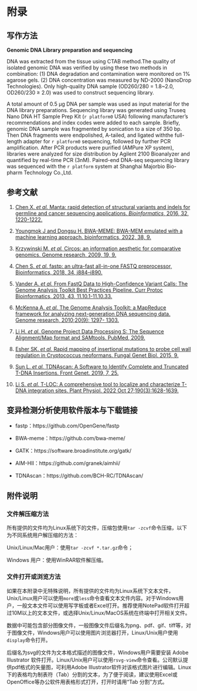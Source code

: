 
\newpage

# 附录

## 写作方法

**Genomic DNA Library preparation and sequencing**

DNA was extracted from the tissue using CTAB method.The quality of isolated genomic DNA was verified by using these two methods in combination: (1) DNA degradation and contamination were monitored on 1% agarose gels. (2) DNA concentration was measured by ND-2000 (NanoDrop Technologies). Only high-quality DNA sample (OD260/280 = 1.8~2.0, OD260/230 ≥ 2.0) was used to construct sequencing library.

A total amount of 0.5 μg DNA per sample was used as input material for the DNA library preparations. Sequencing library was generated using Truseq Nano DNA HT Sample Prep Kit (`r platform0` USA) following manufacturer’s recommendations and index codes were added to each sample. Briefly, genomic DNA sample was fragmented by sonication to a size of 350 bp. Then DNA fragments were endpolished, A-tailed, and ligated withthe full-length adapter for `r platform0` sequencing, followed by further PCR amplification. After PCR products were purified (AMPure XP system), libraries were analyzed for size distribution by Agilent 2100 Bioanalyzer and quantified by real-time PCR (3nM). Paired-end DNA-seq sequencing library was sequenced with the `r platform` system at Shanghai Majorbio Bio-pharm Technology Co.,Ltd.

## 参考文献

1. [Chen X. *et al.* Manta: rapid detection of structural variants and indels for germline and cancer sequencing applications. *Bioinformatics*, 2016, 32, 1220-1222.](https://academic.oup.com/bioinformatics/article/32/8/1220/1743909?login=false)

2. [Youngmok J and Dongsu H. BWA-MEME: BWA-MEM emulated with a machine learning approach. bioinformatics, 2022, 38, 9.](https://academic.oup.com/bioinformatics/article/38/9/2404/6543607)

3. [Krzywinski M. *et al.* Circos: an information aesthetic for comparative genomics. Genome research, 2009, 19, 9.](https://genome.cshlp.org/content/19/9/1639.long)

4. [Chen S. *et al.* fastp: an ultra-fast all-in-one FASTQ preprocessor, Bioinformatics, 2018, 34, i884–i890.](https://doi.org/10.1093/bioinformatics/bty560)

5. [Vander A. *et al.* From FastQ Data to High-Confidence Variant Calls: The Genome Analysis Toolkit Best Practices Pipeline. Curr Protoc Bioinformatics, 2013, 43, 11.10.1-11.10.33.](https://pubmed.ncbi.nlm.nih.gov/25431634/)

6. [McKenna A. *et al.* The Genome Analysis Toolkit: a MapReduce framework for analyzing next-generation DNA sequencing data. Genome research, 2010;20(9): 1297- 1303.](https://pubmed.ncbi.nlm.nih.gov/20644199/)

7. [Li H. *et al.* Genome Project Data Processing S: The Sequence Alignment/Map format and SAMtools. PubMed, 2009.](https://pubmed.ncbi.nlm.nih.gov/19505943/)

8. [Esher SK. *et al.* Rapid mapping of insertional mutations to probe cell wall regulation in Cryptococcus neoformans. Fungal Genet Biol. 2015, 9.](https://pubmed.ncbi.nlm.nih.gov/26112692/)

9. [Sun L. *et al.* TDNAscan: A Software to Identify Complete and Truncated T-DNA Insertions. Front Genet. 2019, 7, 25.](https://pubmed.ncbi.nlm.nih.gov/31428129/)

10. [Li S. *et al.* T-LOC: A comprehensive tool to localize and characterize T-DNA integration sites. Plant Physiol. 2022 Oct 27;190(3):1628-1639. ](https://doi.org/10.1093/plphys/kiac225)

## 变异检测分析使用软件版本与下载链接

- fastp：https://github.com/OpenGene/fastp

- BWA-meme：https://github.com/bwa-meme/

- GATK：https://software.broadinstitute.org/gatk/

- AIM-HII：https://github.com/granek/aimhii/

- TDNAscan：https://github.com/BCH-RC/TDNAscan/

## 附件说明

### 文件解压缩方法

所有提供的文件均为Linux系统下的文件，压缩包使用`tar -zcvf`命令压缩，以下为不同系统用户解压缩的方法：

Unix/Linux/Mac用户：使用`tar -zcvf *.tar.gz`命令；

Windows 用户：使用WinRAR软件解压缩。

### 文件打开或浏览方法

如果在本附录中无特殊说明，所有提供的文件均为Linux系统下文本文件，Unix/Linux用户可以使用`more`或`less`命令查看文本文件内容。对于Windows用户，一般文本文件可以使用写字板或者Excel打开。推荐使用NotePad软件打开超过10M以上的文本文件，或选择Unix/Linux/MacOS系统在终端中打开相关文件。

数据中可能包含部分图像文件，一般图像文件后缀名为png、pdf、gif、tiff等，对于图像文件，Windows用户可以使用图片浏览器打开，Linux/Unix用户使用`display`命令打开。

后缀名为svg的文件为文本格式描述的图像文件，Windows用户需要安装 Adobe Illustrator 软件打开。Linux/Unix用户可以使用`rsvg-view`命令查看。公司默认提供pdf格式的矢量图，可利用Adobe Illustrator软件对该格式图片进行编辑。Linux下的表格均为制表符（Tab）分割的文本，为了便于阅读，建议使用Excel或OpenOffice等办公软件用表格形式打开，打开时请用“Tab 分割”方式。





